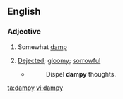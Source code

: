 ==English==

===Adjective===
{{head|en|adjective}}

# {{obsolete}} Somewhat [[damp]]
# {{obsolete}} [[dejected|Dejected]]; [[gloomy]]; [[sorrowful]]
#* {{rfquotek|Drayton}}
#*: Dispel '''dampy''' thoughts. 

[[ta:dampy]]
[[vi:dampy]]